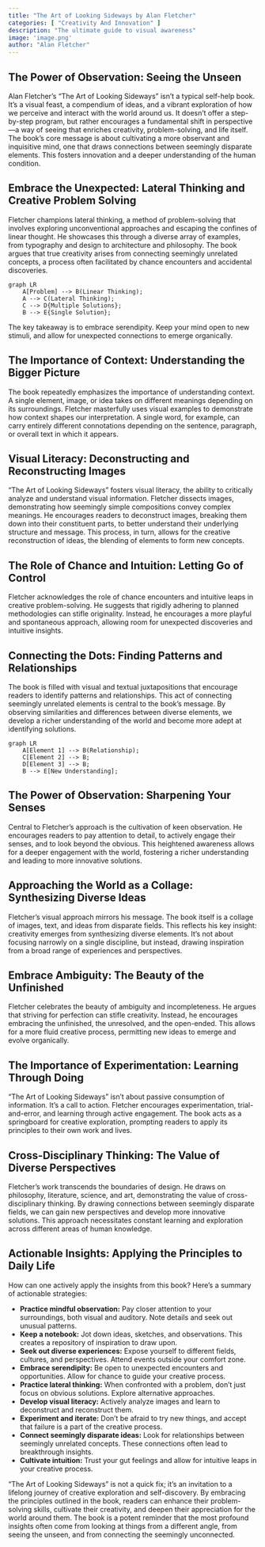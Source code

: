 ```yaml
---
title: "The Art of Looking Sideways by Alan Fletcher"
categories: [ "Creativity And Innovation" ]
description: "The ultimate guide to visual awareness"
image: 'image.png'
author: "Alan Fletcher"
---
```

## The Power of Observation: Seeing the Unseen

Alan Fletcher's "The Art of Looking Sideways" isn't a typical self-help book. It's a visual feast, a compendium of ideas, and a vibrant exploration of how we perceive and interact with the world around us.  It doesn't offer a step-by-step program, but rather encourages a fundamental shift in perspective—a way of seeing that enriches creativity, problem-solving, and life itself. The book’s core message is about cultivating a more observant and inquisitive mind, one that draws connections between seemingly disparate elements.  This fosters innovation and a deeper understanding of the human condition.

##  Embrace the Unexpected: Lateral Thinking and Creative Problem Solving

Fletcher champions lateral thinking, a method of problem-solving that involves exploring unconventional approaches and escaping the confines of linear thought. He showcases this through a diverse array of examples, from typography and design to architecture and philosophy.  The book argues that true creativity arises from connecting seemingly unrelated concepts, a process often facilitated by chance encounters and accidental discoveries.

```mermaid
graph LR
    A[Problem] --> B(Linear Thinking);
    A --> C(Lateral Thinking);
    C --> D{Multiple Solutions};
    B --> E{Single Solution};
```

The key takeaway is to embrace serendipity. Keep your mind open to new stimuli, and allow for unexpected connections to emerge organically.


## The Importance of Context: Understanding the Bigger Picture

The book repeatedly emphasizes the importance of understanding context.  A single element, image, or idea takes on different meanings depending on its surroundings. Fletcher masterfully uses visual examples to demonstrate how context shapes our interpretation. A single word, for example, can carry entirely different connotations depending on the sentence, paragraph, or overall text in which it appears.


##  Visual Literacy: Deconstructing and Reconstructing Images

"The Art of Looking Sideways" fosters visual literacy, the ability to critically analyze and understand visual information. Fletcher dissects images, demonstrating how seemingly simple compositions convey complex meanings. He encourages readers to deconstruct images, breaking them down into their constituent parts, to better understand their underlying structure and message. This process, in turn, allows for the creative reconstruction of ideas, the blending of elements to form new concepts.

##  The Role of Chance and Intuition: Letting Go of Control

Fletcher acknowledges the role of chance encounters and intuitive leaps in creative problem-solving. He suggests that rigidly adhering to planned methodologies can stifle originality. Instead, he encourages a more playful and spontaneous approach, allowing room for unexpected discoveries and intuitive insights.


##  Connecting the Dots: Finding Patterns and Relationships

The book is filled with visual and textual juxtapositions that encourage readers to identify patterns and relationships.  This act of connecting seemingly unrelated elements is central to the book's message. By observing similarities and differences between diverse elements, we develop a richer understanding of the world and become more adept at identifying solutions.

```mermaid
graph LR
    A[Element 1] --> B(Relationship);
    C[Element 2] --> B;
    D[Element 3] --> B;
    B --> E[New Understanding];

```


##  The Power of Observation: Sharpening Your Senses

Central to Fletcher's approach is the cultivation of keen observation.  He encourages readers to pay attention to detail, to actively engage their senses, and to look beyond the obvious. This heightened awareness allows for a deeper engagement with the world, fostering a richer understanding and leading to more innovative solutions.

##  Approaching the World as a Collage: Synthesizing Diverse Ideas

Fletcher's visual approach mirrors his message. The book itself is a collage of images, text, and ideas from disparate fields. This reflects his key insight: creativity emerges from synthesizing diverse elements.  It's not about focusing narrowly on a single discipline, but instead, drawing inspiration from a broad range of experiences and perspectives.

##  Embrace Ambiguity:  The Beauty of the Unfinished

Fletcher celebrates the beauty of ambiguity and incompleteness.  He argues that striving for perfection can stifle creativity.  Instead, he encourages embracing the unfinished, the unresolved, and the open-ended.  This allows for a more fluid creative process, permitting new ideas to emerge and evolve organically.


##  The Importance of Experimentation: Learning Through Doing

"The Art of Looking Sideways" isn't about passive consumption of information. It's a call to action.  Fletcher encourages experimentation, trial-and-error, and learning through active engagement.  The book acts as a springboard for creative exploration, prompting readers to apply its principles to their own work and lives.

##  Cross-Disciplinary Thinking:  The Value of Diverse Perspectives

Fletcher's work transcends the boundaries of design.  He draws on philosophy, literature, science, and art, demonstrating the value of cross-disciplinary thinking.  By drawing connections between seemingly disparate fields, we can gain new perspectives and develop more innovative solutions. This approach necessitates constant learning and exploration across different areas of human knowledge.


##  Actionable Insights:  Applying the Principles to Daily Life

How can one actively apply the insights from this book?  Here's a summary of actionable strategies:

* **Practice mindful observation:** Pay closer attention to your surroundings, both visual and auditory. Note details and seek out unusual patterns.
* **Keep a notebook:**  Jot down ideas, sketches, and observations. This creates a repository of inspiration to draw upon.
* **Seek out diverse experiences:**  Expose yourself to different fields, cultures, and perspectives.  Attend events outside your comfort zone.
* **Embrace serendipity:**  Be open to unexpected encounters and opportunities.  Allow for chance to guide your creative process.
* **Practice lateral thinking:** When confronted with a problem, don’t just focus on obvious solutions. Explore alternative approaches.
* **Develop visual literacy:** Actively analyze images and learn to deconstruct and reconstruct them.
* **Experiment and iterate:**  Don't be afraid to try new things, and accept that failure is a part of the creative process.
* **Connect seemingly disparate ideas:** Look for relationships between seemingly unrelated concepts.  These connections often lead to breakthrough insights.
* **Cultivate intuition:** Trust your gut feelings and allow for intuitive leaps in your creative process.


"The Art of Looking Sideways" is not a quick fix; it's an invitation to a lifelong journey of creative exploration and self-discovery.  By embracing the principles outlined in the book, readers can enhance their problem-solving skills, cultivate their creativity, and deepen their appreciation for the world around them.  The book is a potent reminder that the most profound insights often come from looking at things from a different angle, from seeing the unseen, and from connecting the seemingly unconnected.

